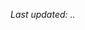 {{{!}} class="article-table" border="1" cellpadding="1" cellspacing="1"
{{!}}-
! align=center {{!}} Ship
! align=center {{!}} Name
! align=center {{!}} Date
{{!}}-
{{!}} align="center" height="35px" {{!}} {{ShipBattleCardKai|Choukai/Kai Ni}}
{{!}} align="center" height="35px" {{!}} <font size=2> Choukai Kai-2 </font>
{{!}} align="center" height="35px" {{!}} <font size=2> 06/02/2016 </font>
{{!}}-
{{!}} align="center" height="35px" {{!}} {{ShipBattleCardKai|Tone/Kai Ni}}
{{!}} align="center" height="35px" {{!}} <font size=2> Tone Kai-2 </font>
{{!}} align="center" height="35px" {{!}} <font size=2> 28/02/2016 </font>
{{!}}-
{{!}} align="center" height="35px" {{!}} {{ShipBattleCardKai|Shoukaku/Kai Ni}}
{{!}} align="center" height="35px" {{!}} <font size=2> Shoukaku Kai-2 </font>
{{!}} align="center" height="35px" {{!}} <font size=2> 13/03/2016 </font>
{{!}}-
{{!}} align="center" height="35px" {{!}} {{ShipBattleCardKai|Abukuma/Kai Ni}}
{{!}} align="center" height="35px" {{!}} <font size=2> Abukuma Kai-2 </font>
{{!}} align="center" height="35px" {{!}} <font size=2> 03/04/2016 </font>
{{!}}-
{{!}} align="center" height="35px" {{!}} {{ShipBattleCardKai|Zuikaku/Kai Ni}}
{{!}} align="center" height="35px" {{!}} <font size=2> Zuikaku Kai-2 </font>
{{!}} align="center" height="35px" {{!}} <font size=2> 08/04/2016 </font>
{{!}}-
{{!}} align="center" height="35px" {{!}} {{ShipBattleCardKai|Fusou/Kai Ni}}
{{!}} align="center" height="35px" {{!}} <font size=2> Fusou Kai-2 </font>
{{!}} align="center" height="35px" {{!}} <font size=2> 10/05/2016 </font>
{{!}}-
{{!}} align="center" height="35px" {{!}} {{ShipBattleCardKai|Chikuma/Kai Ni}}
{{!}} align="center" height="35px" {{!}} <font size=2> Chikuma Kai-2 </font>
{{!}} align="center" height="35px" {{!}} <font size=2> 24/05/2016 </font>
{{!}}-
{{!}} align="center" height="35px" {{!}} {{ShipBattleCardKai|Yamashiro/Kai Ni}}
{{!}} align="center" height="35px" {{!}} <font size=2> Yamashiro Kai-2 </font>
{{!}} align="center" height="35px" {{!}} <font size=2> 02/06/2016 </font>
{{!}}-
{{!}} align="center" height="35px" {{!}} {{ShipBattleCardKai|Unryuu/Kai}}
{{!}} align="center" height="35px" {{!}} <font size=2> Unryuu Kai </font>
{{!}} align="center" height="35px" {{!}} <font size=2> 05/07/2016 </font>
{{!}}-
{{!}} align="center" height="35px" {{!}} {{ShipBattleCardKai|Amagi/Kai}}
{{!}} align="center" height="35px" {{!}} <font size=2> Amagi Kai </font>
{{!}} align="center" height="35px" {{!}} <font size=2> 06/08/2016 </font>
{{!}}-
{{!}} align="center" height="35px" {{!}} {{ShipBattleCardKai|Ryuuhou}}
{{!}} align="center" height="35px" {{!}} <font size=2> Ryuuhou </font>
{{!}} align="center" height="35px" {{!}} <font size=2> 09/08/2016 </font>
{{!}}-
{{!}} align="center" height="35px" {{!}} {{ShipBattleCardKai|Katsuragi/Kai}}
{{!}} align="center" height="35px" {{!}} <font size=2> Katsuragi Kai </font>
{{!}} align="center" height="35px" {{!}} <font size=2> 04/09/2016 </font>
{{!}}-
{{!}} align="center" height="35px" {{!}} {{ShipBattleCardKai|Bismarck/Zwei}}
{{!}} align="center" height="35px" {{!}} <font size=2> Bismarck Zwei </font>
{{!}} align="center" height="35px" {{!}} <font size=2> 11/10/2016 </font>
{{!}}-
{{!}} align="center" height="35px" {{!}} {{ShipBattleCardKai|Bismarck/Drei}}
{{!}} align="center" height="35px" {{!}} <font size=2> Bismarck Drei </font>
{{!}} align="center" height="35px" {{!}} <font size=2> 11/10/2016 </font>
{{!}}-
{{!}} align="center" height="35px" {{!}} {{ShipBattleCardKai|Kinu/Kai Ni}}
{{!}} align="center" height="35px" {{!}} <font size=2> Kinu Kai-2 </font>
{{!}} align="center" height="35px" {{!}} <font size=2> 04/11/2016 </font>
{{!}}-
{{!}} align="center" height="35px" {{!}} {{ShipBattleCardKai|Ooshio/Kai Ni}}
{{!}} align="center" height="35px" {{!}} <font size=2> Ooshio Kai-2 </font>
{{!}} align="center" height="35px" {{!}} <font size=2> 11/11/2016 </font>
{{!}}-
{{!}} align="center" height="35px" {{!}} {{ShipBattleCardKai|Italia/}}
{{!}} align="center" height="35px" {{!}} <font size=2> Italia </font>
{{!}} align="center" height="35px" {{!}} <font size=2> 08/12/2016 </font>
{{!}}-
{{!}} align="center" height="35px" {{!}} {{ShipBattleCardKai|Zara/Due}}
{{!}} align="center" height="35px" {{!}} <font size=2> Zara Due </font>
{{!}} align="center" height="35px" {{!}} <font size=2> 05/02/2017 </font>
{{!}}-
{{!}} align="center" height="35px" {{!}} {{ShipBattleCardKai|Arashio/Kai Ni}}
{{!}} align="center" height="35px" {{!}} <font size=2> Arashio Kai-2 </font>
{{!}} align="center" height="35px" {{!}} <font size=2> 05/02/2017 </font>
{{!}}-
{{!}}}

<div align="left">
''Last updated: {{REVISIONDAY2}}.{{REVISIONMONTH}}.{{REVISIONYEAR}}''
</div>